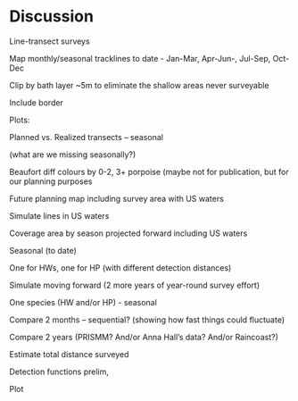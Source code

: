 # Discussion

Line-transect surveys 

Map monthly/seasonal tracklines to date - Jan-Mar, Apr-Jun-, Jul-Sep, Oct-Dec 

Clip by bath layer ~5m to eliminate the shallow areas never surveyable 

Include border 

Plots: 

Planned vs. Realized transects – seasonal 

(what are we missing seasonally?) 

Beaufort diff colours by 0-2, 3+ porpoise (maybe not for publication, but for our planning purposes 

Future planning map including survey area with US waters 

Simulate lines in US waters 

Coverage area by season projected forward including US waters 

Seasonal (to date) 

One for HWs, one for HP (with different detection distances) 

Simulate moving forward (2 more years of year-round survey effort) 

One species (HW and/or HP) - seasonal 

Compare 2 months – sequential? (showing how fast things could fluctuate) 

Compare 2 years (PRISMM? And/or Anna Hall’s data? And/or Raincoast?) 

Estimate total distance surveyed 

Detection functions prelim, 

Plot  